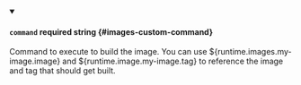 
<details className="config-field" data-expandable="false" open>
<summary>

#### `command` <span className="config-field-required" data-required="false">required</span> <span className="config-field-type">string</span> <span className="config-field-default"></span> <span className="config-field-enum"></span> {#images-custom-command}

Command to execute to build the image. You can use ${runtime.images.my-image.image} and ${runtime.image.my-image.tag}
to reference the image and tag that should get built.

</summary>



</details>
